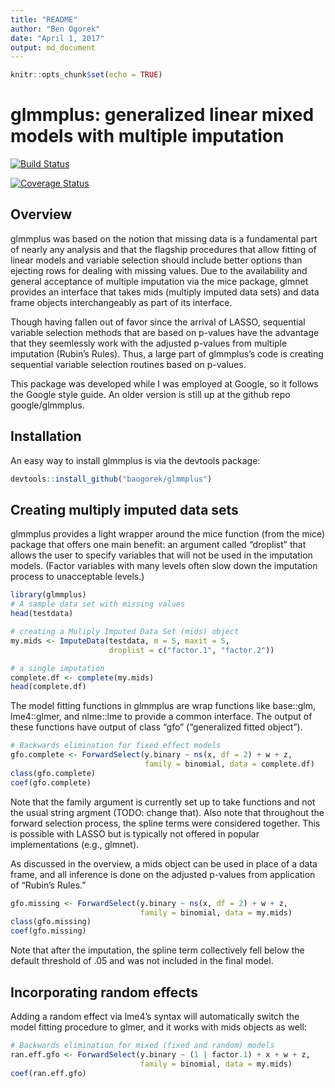 ---
title: "README"
author: "Ben Ogorek"
date: "April 1, 2017"
output: md_document
---

```{r setup, include=FALSE}
knitr::opts_chunk$set(echo = TRUE)
```


glmmplus: generalized linear mixed models with multiple imputation
=======================================================

[![Build Status](https://travis-ci.org/baogorek/glmmplus.svg?branch=master)](https://travis-ci.org/glmmplus)

[![Coverage Status](https://img.shields.io/codecov/c/github/baogorek/glmmplus/master.svg)](https://codecov.io/github/baogorek/glmmplus?branch=master)

## Overview

glmmplus was based on the notion that missing data is a fundamental part of
nearly any analysis and that the flagship
procedures that allow fitting of linear models and variable selection
should include better options
than ejecting rows for dealing with missing values. Due to the availability and
general acceptance of multiple imputation via the mice package, glmnet provides
an interface that takes mids (multiply imputed data sets) and data frame
objects interchangeably as part of its interface.

Though having fallen out of favor since the arrival of LASSO, sequential
variable selection methods that are based on p-values have the advantage that
they seemlessly work with the adjusted p-values from multiple imputation
(Rubin's Rules). Thus, a large part of glmmplus's code is creating sequential
variable selection routines based on p-values.

This package was developed while I was employed at Google, so it follows the
Google style guide. An older version is still up at the github repo
google/glmmplus.

## Installation

An easy way to install glmmplus is via the devtools package:

```{r eval = FALSE}
devtools::install_github("baogorek/glmmplus")
```


## Creating multiply imputed data sets

glmmplus provides a light wrapper around the mice function (from the mice)
package that offers one main benefit: an argument called "droplist" that
allows the user to specify variables that will not be used in the imputation
models. (Factor variables with many levels often slow down the imputation
process to unacceptable levels.)

```{r}
library(glmmplus)
# A sample data set with missing values
head(testdata)

# creating a Muliply Imputed Data Set (mids) object
my.mids <- ImputeData(testdata, m = 5, maxit = 5,
                      droplist = c("factor.1", "factor.2"))

# a single imputation
complete.df <- complete(my.mids)
head(complete.df)
```

The model fitting functions in glmmplus are wrap functions like base::glm,
lme4::glmer, and nlme::lme to provide a common interface. The output
of these functions have output of class "gfo" ("generalized fitted object").
```{r}
# Backwards elimination for fixed effect models
gfo.complete <- ForwardSelect(y.binary ~ ns(x, df = 2) + w + z,
                              family = binomial, data = complete.df)
class(gfo.complete)
coef(gfo.complete)
```
Note that the family argument is currently set up to take functions and not the
usual string argment (TODO: change that). Also note that throughout the forward
selection process, the spline terms were considered together. This is possible
with LASSO but is typically not offered in popular implementations
(e.g., glmnet).


As discussed in the overview, a mids object can be used in place of a data
frame, and all inference is done on the adjusted p-values from application of
"Rubin's Rules."
```{r}
gfo.missing <- ForwardSelect(y.binary ~ ns(x, df = 2) + w + z,
                             family = binomial, data = my.mids)
class(gfo.missing)
coef(gfo.missing)
```
Note that after the imputation, the spline term collectively fell below the
default threshold of .05 and was not included in the final model.

## Incorporating random effects

Adding a random effect via lme4's syntax will automatically switch the
model fitting procedure to glmer, and it works with mids objects as well:
```{r}
# Backwards elimination for mixed (fixed and random) models
ran.eff.gfo <- ForwardSelect(y.binary ~ (1 | factor.1) + x + w + z,
                             family = binomial, data = my.mids)
coef(ran.eff.gfo)
```